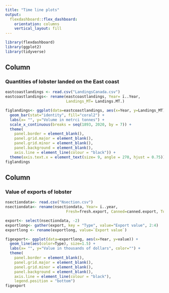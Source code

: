 ```yaml
---
title: "Time line plots"
output: 
  flexdashboard::flex_dashboard:
    orientation: columns
    vertical_layout: fill
---
```


```r
library(flexdashboard)
library(ggplot2)
library(tidyverse)
```

Column {data-width=650}
-----------------------------------------------------------------------

### Quantities of lobster landed on the East coast

```r
eastcoastlandings <- read.csv("LandingsCanada.csv")
eastcoastlandings<- rename(eastcoastlandings, Year= ï..Year, 
                           Landings_MT= Landings.MT.)

figlandings<- ggplot(data=eastcoastlandings, aes(x=Year, y=Landings_MT)) +
  geom_bar(stat="identity", fill="coral2") +
  labs(x= "", y="Volume in metrci tonnes") +
  scale_x_continuous(breaks = seq(1893, 2020, by = 7)) + 
  theme(
    panel.border = element_blank(),  
    panel.grid.major = element_blank(),
    panel.grid.minor = element_blank(),
    panel.background = element_blank(),
    axis.line = element_line(colour = "black")) +
  theme(axis.text.x = element_text(size= 9, angle = 270, hjust = 0.75))
figlandings
```

Column {data-width=650}
-----------------------------------------------------------------------

### Value of exports of lobster

```r
nsectiondata<- read.csv("Nsection.csv")
nsectiondata<- rename(nsectiondata, Year= ï..year, 
                           Fresh=fresh.export, Canned=canned.export, Total=total.export)

export<- select(nsectiondata, -2)
exportlong<- gather(export, key = "Type", value="Export value", 2:4)
exportlong <- rename(exportlong, value=`Export value`)

figexport<- ggplot(data=exportlong, aes(x=Year, y=value)) +
  geom_line(aes(color=Type), size=1.5) +
  labs(x= "", y="Value in thousands of dollars", color="") +
  theme(
    panel.border = element_blank(),  
    panel.grid.major = element_blank(),
    panel.grid.minor = element_blank(),
    panel.background = element_blank(),
    axis.line = element_line(colour = "black"),
    legend.position = "bottom") 
figexport
```


